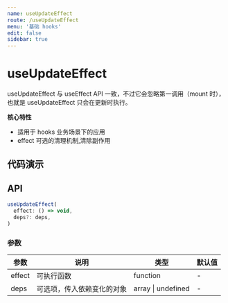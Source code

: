 ```yaml
---
name: useUpdateEffect
route: /useUpdateEffect
menu: '基础 hooks'
edit: false
sidebar: true
---
```



# useUpdateEffect

useUpdateEffect 与 useEffect API 一致，不过它会忽略第一调用（mount 时），也就是 useUpdateEffect 只会在更新时执行。

**核心特性**

* 适用于 hooks 业务场景下的应用
* effect 可选的清理机制,清除副作用

## 代码演示

<JackBox jsCode={Demo1CodeJsx} tsCode={Demo1CodeTsx} demoName='基础使用' description='useUpdateEffect 只会在更新时触发执行。'>
  <Demo1 />
</JackBox>

## API

```javascript
useUpdateEffect(
  effect: () => void,
  deps?: deps,
)
```

### 参数

| 参数    | 说明                                         | 类型                   | 默认值 |
|---------|----------------------------------------------|------------------------|--------|
| effect | 可执行函数  | function | -      |
| deps | 可选项，传入依赖变化的对象  | array \| undefined | -      |
